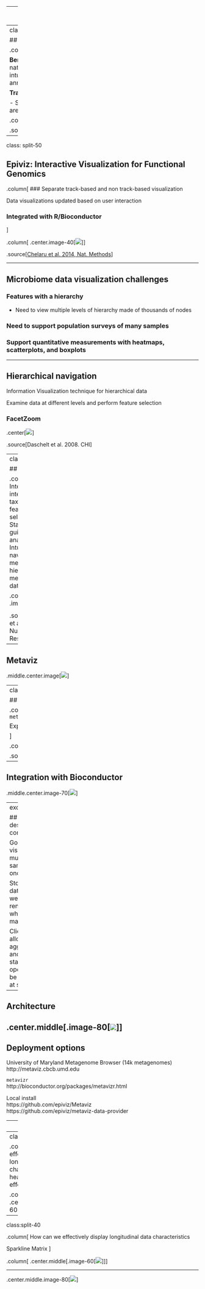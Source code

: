 
---
layout: false
class: inverse, center, middle

# Metaviz

.source[[Wagner et al., 2018 Nucleic Acids Research](https://academic.oup.com/nar/article/46/6/2777/4909991)]

---
class: split-50

## Genome Browsers

.column[

**Benefits**
- Perspective arises naturally to provide quick, intuitive navigation
- Genes and annotations integrated

**Track-based**

- Sequences and measurements are laid out across screen
]

.column[
.image-50[![](img/ucsc.png)]
]

.source[https://genome.ucsc.edu]

---
class: split-50

## Epiviz: Interactive Visualization for Functional Genomics

.column[
### Separate track-based and non track-based visualization

Data visualizations updated based on user interaction

### Integrated with R/Bioconductor
]

.column[
.center.image-40[![](img/epiviz.png)]
]

.source[[Chelaru et al. 2014, Nat. Methods]()]

---

## Microbiome data visualization challenges

### Features with a hierarchy
  - Need to view multiple levels of hierarchy made of thousands of nodes
  
### Need to support population surveys of many samples

### Support quantitative measurements with heatmaps, scatterplots, and boxplots

---

## Hierarchical navigation

Information Visualization technique for hierarchical data

Examine data at different levels and perform feature selection

### FacetZoom

.center[![](img/ipod.png)]

.source[Daschelt et al. 2008. CHI]

---
class: split-50

## Metaviz

.column[
Integrated, interactive taxonomic feature selection  
Statistically guided visual analysis  
Intuitive navigation for mechanism for hierarchical metagenomic data
]

.column[
.image-50[![](img/metaviz.png)]
]

<!--demo: http://metaviz.cbcb.umd.edu/videos/msd16s.mp4-->

.source[Wagner et al., 2018. Nucleic Acids Research]
---

## Metaviz

.middle.center.image[![](img/metaviz-msd16s.gif)]

---
class: split-50

## Integration with Bioconductor

.column[
Compute differential abundance with `metagenomeSeq`

Explore results through interactive visualization

]

.column[
.center.image-40[![](img/metavizr.png)]
]

<!--demo: http://metaviz.cbcb.umd.edu/videos/metavizr.mp4-->
.source[http://bioconductor.org/packages/metavizr]

---

## Integration with Bioconductor

.middle.center.image-70[![](img/metavizr.gif)]

---
exclude: true

## Metaviz design considerations

Goal is to visualize multiple samples at once

Storing count data directly in web page will render slowly when viewing many samples

Client-server allows aggregations and other statistical operations to be computed at server

---

## Architecture

.center.middle[.image-80[![](img/architecture.png)]]
---

## Deployment options

University of Maryland Metagenome Browser (14k metagenomes)    
http://metaviz.cbcb.umd.edu

`metavizr`  
http://bioconductor.org/packages/metavizr.html

Local install  
https://github.com/epiviz/Metaviz  
https://github.com/epiviz/metaviz-data-provider

---
layout: true


## Metaviz for longitudinal designs

---
class:split-40

.column[
  How can we effectively display longitudinal data characteristics  
  E.g., heatmap is not effective
]

.column[
.center.middle[.image-60[![](img/metaviz.png)]]
]

---
class:split-40

.column[
  How can we effectively display longitudinal data characteristics  
  
  Sparkline Matrix
]

.column[
.center.middle[.image-60[![](img/SparklineDemo.png)]]
]

---

<!--.center.middle.image-70[![](img/SparklineDemo.png)]-->
.center.middle.image-80[![](img/metaviz-longitudinal.gif)]

<!--demo: http://metaviz-dev.cbcb.umd.edu/metaviz2/demo/sparkline.html-->
